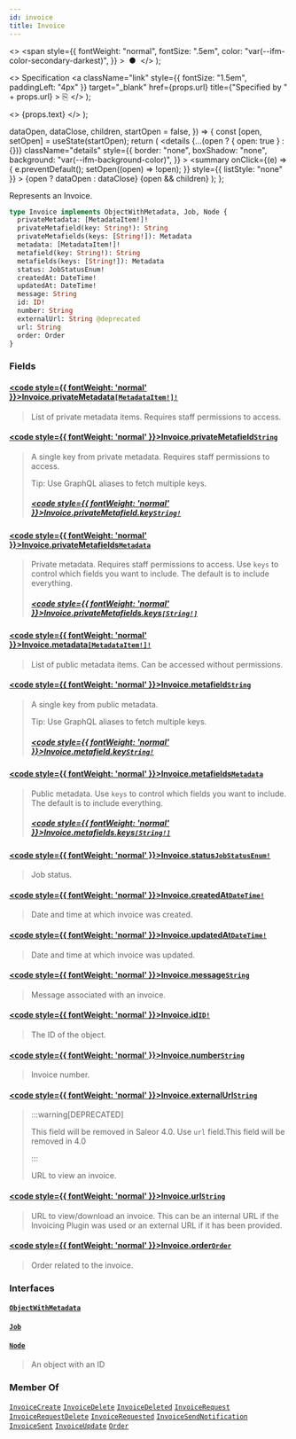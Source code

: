 ```yaml
---
id: invoice
title: Invoice
---
```


  <>
    <span
      style={{
        fontWeight: "normal",
        fontSize: ".5em",
        color: "var(--ifm-color-secondary-darkest)",
      }}
    >
      &nbsp;●&nbsp;
    </span>
  </>
);

  <>
    Specification
    <a
      className="link"
      style={{ fontSize: "1.5em", paddingLeft: "4px" }}
      target="\_blank"
      href={props.url}
      title={"Specified by " + props.url}
    >
      ⎘
    </a>
  </>
);

  <>
    <span className={props.class}>{props.text}</span>
  </>
);


  dataOpen,
  dataClose,
  children,
  startOpen = false,
}) => {
  const [open, setOpen] = useState(startOpen);
  return (
    <details
      {...(open ? { open: true } : {})}
      className="details"
      style={{
        border: "none",
        boxShadow: "none",
        background: "var(--ifm-background-color)",
      }}
    >
      <summary
        onClick={(e) => {
          e.preventDefault();
          setOpen((open) => !open);
        }}
        style={{ listStyle: "none" }}
      >
        {open ? dataOpen : dataClose}
      </summary>
      {open && children}
    </details>
  );
};

Represents an Invoice.

```graphql
type Invoice implements ObjectWithMetadata, Job, Node {
  privateMetadata: [MetadataItem!]!
  privateMetafield(key: String!): String
  privateMetafields(keys: [String!]): Metadata
  metadata: [MetadataItem!]!
  metafield(key: String!): String
  metafields(keys: [String!]): Metadata
  status: JobStatusEnum!
  createdAt: DateTime!
  updatedAt: DateTime!
  message: String
  id: ID!
  number: String
  externalUrl: String @deprecated
  url: String
  order: Order
}
```

### Fields

#### [<code style={{ fontWeight: 'normal' }}>Invoice.<b>privateMetadata</b></code>](#)<Bullet />[`[MetadataItem!]!`](../../../api-reference/miscellaneous/objects/metadata-item) <Badge class="badge badge--secondary" text="non-null"/> <Badge class="badge badge--secondary" text="object"/> <Badge class="badge badge--secondary" text="miscellaneous"/>

> List of private metadata items. Requires staff permissions to access.

#### [<code style={{ fontWeight: 'normal' }}>Invoice.<b>privateMetafield</b></code>](#)<Bullet />[`String`](../../../api-reference/miscellaneous/scalars/string) <Badge class="badge badge--secondary" text="scalar"/> <Badge class="badge badge--secondary" text="miscellaneous"/>

> A single key from private metadata. Requires staff permissions to access.
>
> Tip: Use GraphQL aliases to fetch multiple keys.
>
> <Badge text="Added in Saleor 3.3" class="secondary margin-bottom--sm" />
>
> ##### [<code style={{ fontWeight: 'normal' }}>Invoice.privateMetafield.<b>key</b></code>](#)<Bullet />[`String!`](../../../api-reference/miscellaneous/scalars/string) <Badge class="badge badge--secondary" text="non-null"/> <Badge class="badge badge--secondary" text="scalar"/> <Badge class="badge badge--secondary" text="miscellaneous"/>

#### [<code style={{ fontWeight: 'normal' }}>Invoice.<b>privateMetafields</b></code>](#)<Bullet />[`Metadata`](../../../api-reference/miscellaneous/scalars/metadata) <Badge class="badge badge--secondary" text="scalar"/> <Badge class="badge badge--secondary" text="miscellaneous"/>

> Private metadata. Requires staff permissions to access. Use `keys` to control which fields you want to include. The default is to include everything.
>
> <Badge text="Added in Saleor 3.3" class="secondary margin-bottom--sm" />
>
> ##### [<code style={{ fontWeight: 'normal' }}>Invoice.privateMetafields.<b>keys</b></code>](#)<Bullet />[`[String!]`](../../../api-reference/miscellaneous/scalars/string) <Badge class="badge badge--secondary" text="list"/> <Badge class="badge badge--secondary" text="scalar"/> <Badge class="badge badge--secondary" text="miscellaneous"/>

#### [<code style={{ fontWeight: 'normal' }}>Invoice.<b>metadata</b></code>](#)<Bullet />[`[MetadataItem!]!`](../../../api-reference/miscellaneous/objects/metadata-item) <Badge class="badge badge--secondary" text="non-null"/> <Badge class="badge badge--secondary" text="object"/> <Badge class="badge badge--secondary" text="miscellaneous"/>

> List of public metadata items. Can be accessed without permissions.

#### [<code style={{ fontWeight: 'normal' }}>Invoice.<b>metafield</b></code>](#)<Bullet />[`String`](../../../api-reference/miscellaneous/scalars/string) <Badge class="badge badge--secondary" text="scalar"/> <Badge class="badge badge--secondary" text="miscellaneous"/>

> A single key from public metadata.
>
> Tip: Use GraphQL aliases to fetch multiple keys.
>
> <Badge text="Added in Saleor 3.3" class="secondary margin-bottom--sm" />
>
> ##### [<code style={{ fontWeight: 'normal' }}>Invoice.metafield.<b>key</b></code>](#)<Bullet />[`String!`](../../../api-reference/miscellaneous/scalars/string) <Badge class="badge badge--secondary" text="non-null"/> <Badge class="badge badge--secondary" text="scalar"/> <Badge class="badge badge--secondary" text="miscellaneous"/>

#### [<code style={{ fontWeight: 'normal' }}>Invoice.<b>metafields</b></code>](#)<Bullet />[`Metadata`](../../../api-reference/miscellaneous/scalars/metadata) <Badge class="badge badge--secondary" text="scalar"/> <Badge class="badge badge--secondary" text="miscellaneous"/>

> Public metadata. Use `keys` to control which fields you want to include. The default is to include everything.
>
> <Badge text="Added in Saleor 3.3" class="secondary margin-bottom--sm" />
>
> ##### [<code style={{ fontWeight: 'normal' }}>Invoice.metafields.<b>keys</b></code>](#)<Bullet />[`[String!]`](../../../api-reference/miscellaneous/scalars/string) <Badge class="badge badge--secondary" text="list"/> <Badge class="badge badge--secondary" text="scalar"/> <Badge class="badge badge--secondary" text="miscellaneous"/>

#### [<code style={{ fontWeight: 'normal' }}>Invoice.<b>status</b></code>](#)<Bullet />[`JobStatusEnum!`](../../../api-reference/miscellaneous/enums/job-status-enum) <Badge class="badge badge--secondary" text="non-null"/> <Badge class="badge badge--secondary" text="enum"/> <Badge class="badge badge--secondary" text="miscellaneous"/>

> Job status.

#### [<code style={{ fontWeight: 'normal' }}>Invoice.<b>createdAt</b></code>](#)<Bullet />[`DateTime!`](../../../api-reference/miscellaneous/scalars/date-time) <Badge class="badge badge--secondary" text="non-null"/> <Badge class="badge badge--secondary" text="scalar"/> <Badge class="badge badge--secondary" text="miscellaneous"/>

> Date and time at which invoice was created.

#### [<code style={{ fontWeight: 'normal' }}>Invoice.<b>updatedAt</b></code>](#)<Bullet />[`DateTime!`](../../../api-reference/miscellaneous/scalars/date-time) <Badge class="badge badge--secondary" text="non-null"/> <Badge class="badge badge--secondary" text="scalar"/> <Badge class="badge badge--secondary" text="miscellaneous"/>

> Date and time at which invoice was updated.

#### [<code style={{ fontWeight: 'normal' }}>Invoice.<b>message</b></code>](#)<Bullet />[`String`](../../../api-reference/miscellaneous/scalars/string) <Badge class="badge badge--secondary" text="scalar"/> <Badge class="badge badge--secondary" text="miscellaneous"/>

> Message associated with an invoice.

#### [<code style={{ fontWeight: 'normal' }}>Invoice.<b>id</b></code>](#)<Bullet />[`ID!`](../../../api-reference/miscellaneous/scalars/id) <Badge class="badge badge--secondary" text="non-null"/> <Badge class="badge badge--secondary" text="scalar"/> <Badge class="badge badge--secondary" text="miscellaneous"/>

> The ID of the object.

#### [<code style={{ fontWeight: 'normal' }}>Invoice.<b>number</b></code>](#)<Bullet />[`String`](../../../api-reference/miscellaneous/scalars/string) <Badge class="badge badge--secondary" text="scalar"/> <Badge class="badge badge--secondary" text="miscellaneous"/>

> Invoice number.

#### [<code style={{ fontWeight: 'normal' }}>Invoice.<b>externalUrl</b></code>](#)<Bullet />[`String`](../../../api-reference/miscellaneous/scalars/string) <Badge class="badge badge--deprecated badge--secondary" text="deprecated"/> <Badge class="badge badge--secondary" text="scalar"/> <Badge class="badge badge--secondary" text="miscellaneous"/>

> :::warning[DEPRECATED]
>
> This field will be removed in Saleor 4.0. Use `url` field.This field will be removed in 4.0
>
> :::
>
> URL to view an invoice.

#### [<code style={{ fontWeight: 'normal' }}>Invoice.<b>url</b></code>](#)<Bullet />[`String`](../../../api-reference/miscellaneous/scalars/string) <Badge class="badge badge--secondary" text="scalar"/> <Badge class="badge badge--secondary" text="miscellaneous"/>

> URL to view/download an invoice. This can be an internal URL if the Invoicing Plugin was used or an external URL if it has been provided.

#### [<code style={{ fontWeight: 'normal' }}>Invoice.<b>order</b></code>](#)<Bullet />[`Order`](../../../api-reference/orders/objects/order) <Badge class="badge badge--secondary" text="object"/> <Badge class="badge badge--secondary" text="orders"/>

> Order related to the invoice.
>
> <Badge text="Added in Saleor 3.10" class="secondary margin-bottom--sm" />

### Interfaces

#### [`ObjectWithMetadata`](../../../api-reference/miscellaneous/interfaces/object-with-metadata) <Badge class="badge badge--secondary" text="interface"/> <Badge class="badge badge--secondary" text="miscellaneous"/>

>

#### [`Job`](../../../api-reference/miscellaneous/interfaces/job) <Badge class="badge badge--secondary" text="interface"/> <Badge class="badge badge--secondary" text="miscellaneous"/>

>

#### [`Node`](../../../api-reference/miscellaneous/interfaces/node) <Badge class="badge badge--secondary" text="interface"/> <Badge class="badge badge--secondary" text="miscellaneous"/>

> An object with an ID

### Member Of

[`InvoiceCreate`](../../../api-reference/orders/objects/invoice-create) <Badge class="badge badge--secondary" text="object"/><Bullet />[`InvoiceDelete`](../../../api-reference/orders/objects/invoice-delete) <Badge class="badge badge--secondary" text="object"/><Bullet />[`InvoiceDeleted`](../../../api-reference/orders/objects/invoice-deleted) <Badge class="badge badge--secondary" text="object"/><Bullet />[`InvoiceRequest`](../../../api-reference/orders/objects/invoice-request) <Badge class="badge badge--secondary" text="object"/><Bullet />[`InvoiceRequestDelete`](../../../api-reference/orders/objects/invoice-request-delete) <Badge class="badge badge--secondary" text="object"/><Bullet />[`InvoiceRequested`](../../../api-reference/orders/objects/invoice-requested) <Badge class="badge badge--secondary" text="object"/><Bullet />[`InvoiceSendNotification`](../../../api-reference/orders/objects/invoice-send-notification) <Badge class="badge badge--secondary" text="object"/><Bullet />[`InvoiceSent`](../../../api-reference/orders/objects/invoice-sent) <Badge class="badge badge--secondary" text="object"/><Bullet />[`InvoiceUpdate`](../../../api-reference/orders/objects/invoice-update) <Badge class="badge badge--secondary" text="object"/><Bullet />[`Order`](../../../api-reference/orders/objects/order) <Badge class="badge badge--secondary" text="object"/>
